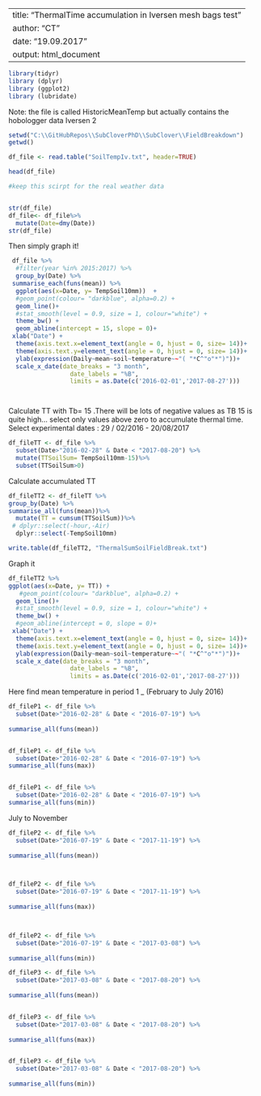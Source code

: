 
---
title: "ThermalTime accumulation in Iversen mesh bags test "
author: "CT"
date: "19.09.2017"
output: html_document
---


```r
library(tidyr)
library (dplyr)
library (ggplot2)
library (lubridate)
```

Note: the file is called HistoricMeanTemp but actually contains the hobologger data Iversen 2

```r

setwd("C:\\GitHubRepos\\SubCloverPhD\\SubClover\\FieldBreakdown")
getwd()

df_file <- read.table("SoilTempIv.txt", header=TRUE)

head(df_file)

#keep this scirpt for the real weather data


str(df_file)
df_file<- df_file%>%
  mutate(Date=dmy(Date))
str(df_file)

```


Then simply graph it! 





```r


 df_file %>%
  #filter(year %in% 2015:2017) %>%
  group_by(Date) %>%
 summarise_each(funs(mean)) %>%
  ggplot(aes(x=Date, y= TempSoil10mm))  +
  #geom_point(colour= "darkblue", alpha=0.2) +
  geom_line()+
  #stat_smooth(level = 0.9, size = 1, colour="white") + 
  theme_bw() +
  geom_abline(intercept = 15, slope = 0)+
 xlab("Date") + 
  theme(axis.text.x=element_text(angle = 0, hjust = 0, size= 14))+
  theme(axis.text.y=element_text(angle = 0, hjust = 0, size= 14))+
  ylab(expression(Daily~mean~soil~temperature~~"( "*C^"o"*")"))+
  scale_x_date(date_breaks = "3 month", 
                 date_labels = "%B",
                 limits = as.Date(c('2016-02-01','2017-08-27')))




```

Calculate TT with Tb= 15 .There will be lots of negative values as TB 15 is quite high... select only values above zero to accumulate thermal time.
Select experimental dates : 29 / 02/2016 - 20/08/2017

```r


df_fileTT <- df_file %>%
  subset(Date>"2016-02-28" & Date < "2017-08-20") %>%
  mutate(TTSoilSum= TempSoil10mm-15)%>%
  subset(TTSoilSum>0)

```



Calculate accumulated TT

```r

df_fileTT2 <- df_fileTT %>%
group_by(Date) %>%
summarise_all(funs(mean))%>%
  mutate(TT = cumsum(TTSoilSum))%>%
 # dplyr::select(-hour,-Air)
  dplyr::select(-TempSoil10mm)  

write.table(df_fileTT2, "ThermalSumSoilFieldBreak.txt")

```


Graph it 


```r

df_fileTT2 %>% 
ggplot(aes(x=Date, y= TT)) +
   #geom_point(colour= "darkblue", alpha=0.2) +
  geom_line()+
  #stat_smooth(level = 0.9, size = 1, colour="white") + 
  theme_bw() +
  #geom_abline(intercept = 0, slope = 0)+
 xlab("Date") + 
  theme(axis.text.x=element_text(angle = 0, hjust = 0, size= 14))+
  theme(axis.text.y=element_text(angle = 0, hjust = 0, size= 14))+
  ylab(expression(Daily~mean~soil~temperature~~"( "*C^"o"*")"))+
  scale_x_date(date_breaks = "3 month", 
                 date_labels = "%B",
                 limits = as.Date(c('2016-02-01','2017-08-27')))

```


Here find mean temperature in period 1 _ (February to July 2016)


```r

df_fileP1 <- df_file %>%
  subset(Date>"2016-02-28" & Date < "2016-07-19") %>%
  
summarise_all(funs(mean))


df_fileP1 <- df_file %>%
  subset(Date>"2016-02-28" & Date < "2016-07-19") %>%
summarise_all(funs(max))


df_fileP1 <- df_file %>%
  subset(Date>"2016-02-28" & Date < "2016-07-19") %>%
summarise_all(funs(min))
```

July to November 
```r

df_fileP2 <- df_file %>%
  subset(Date>"2016-07-19" & Date < "2017-11-19") %>%
  
summarise_all(funs(mean))



df_fileP2 <- df_file %>%
  subset(Date>"2016-07-19" & Date < "2017-11-19") %>%
  
summarise_all(funs(max))



df_fileP2 <- df_file %>%
  subset(Date>"2016-07-19" & Date < "2017-03-08") %>%
  
summarise_all(funs(min))
```



```r

df_fileP3 <- df_file %>%
  subset(Date>"2017-03-08" & Date < "2017-08-20") %>%
  
summarise_all(funs(mean))


df_fileP3 <- df_file %>%
  subset(Date>"2017-03-08" & Date < "2017-08-20") %>%
  
summarise_all(funs(max))


df_fileP3 <- df_file %>%
  subset(Date>"2017-03-08" & Date < "2017-08-20") %>%
  
summarise_all(funs(min))

```


